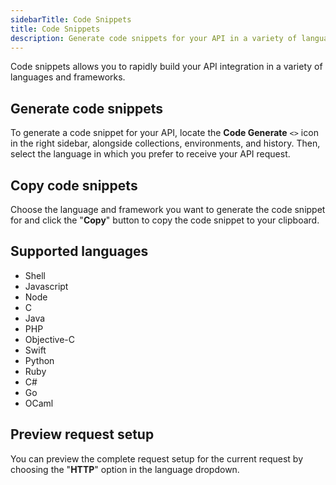 ```yaml
---
sidebarTitle: Code Snippets
title: Code Snippets
description: Generate code snippets for your API in a variety of languages and frameworks.
---
```


Code snippets allows you to rapidly build your API integration in a variety of languages and frameworks.

## Generate code snippets

To generate a code snippet for your API, locate the **Code Generate** `<>` icon in the right sidebar, alongside collections, environments, and history. Then, select the language in which you prefer to receive your API request.

## Copy code snippets

Choose the language and framework you want to generate the code snippet for and click the "**Copy**" button to copy the code snippet to your clipboard.

## Supported languages

- Shell
- Javascript
- Node
- C
- Java
- PHP
- Objective-C
- Swift
- Python
- Ruby
- C#
- Go
- OCaml

## Preview request setup

You can preview the complete request setup for the current request by choosing the "**HTTP**" option in the language dropdown.
